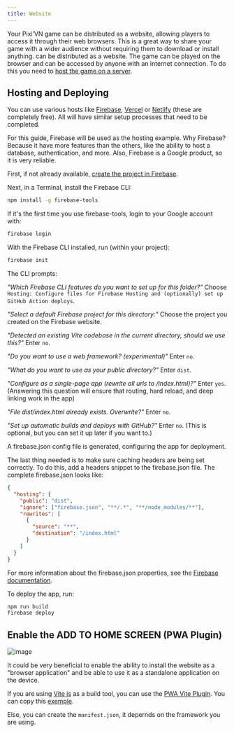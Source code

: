 ```yaml
---
title: Website
---
```


Your Pixi’VN game can be distributed as a website, allowing players to access it through their web browsers. This is a great way to share your game with a wider audience without requiring them to download or install anything.
can be distributed as a website. The game can be played on the browser and can be accessed by anyone with an internet connection. To do this you need to [host the game on a server](#hosting-and-deploying).

## Hosting and Deploying

You can use various hosts like [Firebase](https://firebase.google.com/), [Vercel](https://vercel.com/) or [Netlify](https://www.netlify.com/) (these are completely free). All will have similar setup processes that need to be completed.

<Accordions>

<Accordion title="Firebase" id="firebase">

For this guide, Firebase will be used as the hosting example. Why Firebase? Because it have more features than the others, like the ability to host a database, authentication, and more. Also, Firebase is a Google product, so it is very reliable.

First, if not already available, [create the project in Firebase](https://console.firebase.google.com/).

Next, in a Terminal, install the Firebase CLI:

```bash
npm install -g firebase-tools
```

If it's the first time you use firebase-tools, login to your Google account with:

```bash
firebase login
```

With the Firebase CLI installed, run (within your project):

```bash
firebase init
```

The CLI prompts:

*"Which Firebase CLI features do you want to set up for this folder?"* Choose `Hosting: Configure files for Firebase Hosting and (optionally) set up GitHub Action deploys`.

*"Select a default Firebase project for this directory:"* Choose the project you created on the Firebase website.

*"Detected an existing Vite codebase in the current directory, should we use this?"* Enter `no`.

*"Do you want to use a web framework? (experimental)"* Enter `no`.

*"What do you want to use as your public directory?"* Enter `dist`.

*"Configure as a single-page app (rewrite all urls to /index.html)?"* Enter `yes`. (Answering this question will ensure that routing, hard reload, and deep linking work in the app)

*"File dist/index.html already exists. Overwrite?"* Enter `no`.

*"Set up automatic builds and deploys with GitHub?"* Enter `no`. (This is optional, but you can set it up later if you want to.)

A firebase.json config file is generated, configuring the app for deployment.

The last thing needed is to make sure caching headers are being set correctly. To do this, add a headers snippet to the firebase.json file. The complete firebase.json looks like:

```json title="firebase.json"
{
  "hosting": {
    "public": "dist",
    "ignore": ["firebase.json", "**/.*", "**/node_modules/**"],
    "rewrites": [
      {
        "source": "**",
        "destination": "/index.html"
      }
    ]
  }
}
```

For more information about the firebase.json properties, see the [Firebase documentation](https://firebase.google.com/docs/hosting/full-config#section-firebase-json).

To deploy the app, run:

```bash
npm run build
firebase deploy
```

</Accordion>

</Accordions>

## Enable the ADD TO HOME SCREEN (PWA Plugin)

![image](https://github.com/user-attachments/assets/7afa46f0-347f-4d61-846c-b71ba39f0105)

It could be very beneficial to enable the ability to install the website as a "browser application" and be able to use it as a standalone application on the device.

If you are using [Vite js](https://vitejs.dev/) as a build tool, you can use the [PWA Vite Plugin](https://vite-pwa-org.netlify.app/). You can copy this [exemple](https://vite-pwa-org.netlify.app/guide/pwa-minimal-requirements.html#web-app-manifest).

Else, you can create the `manifest.json`, it depernds on the framework you are using.
